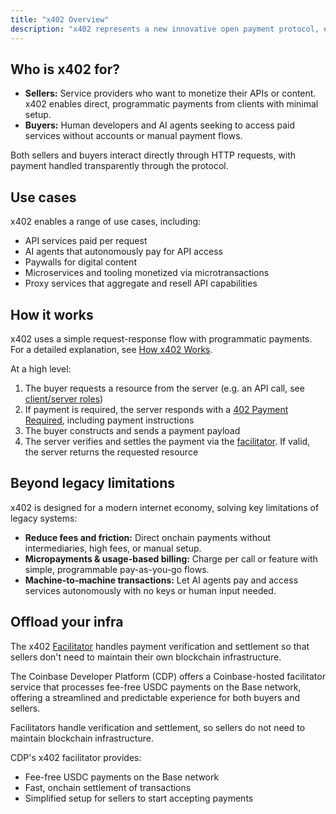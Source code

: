 ```yaml
---
title: "x402 Overview"
description: "x402 represents a new innovative open payment protocol, enabling instant transactions over HTTP. The protocol allows both humans and machine agents to programmatically pay for access without the need for user accounts, sessions, or complex authentication procedures."
---
```


## Who is x402 for?

- **Sellers:** Service providers who want to monetize their APIs or content. x402 enables direct, programmatic payments from clients with minimal setup.
- **Buyers:** Human developers and AI agents seeking to access paid services without accounts or manual payment flows.

Both sellers and buyers interact directly through HTTP requests, with payment handled transparently through the protocol.

## Use cases

x402 enables a range of use cases, including:

- API services paid per request
- AI agents that autonomously pay for API access
- Paywalls for digital content
- Microservices and tooling monetized via microtransactions
- Proxy services that aggregate and resell API capabilities

## How it works

x402 uses a simple request-response flow with programmatic payments. For a detailed explanation, see [How x402 Works](/x402/core-concepts/how-it-works).

At a high level:

1. The buyer requests a resource from the server (e.g. an API call, see [client/server roles](/x402/core-concepts/client-server))
2. If payment is required, the server responds with a [402 Payment Required](/x402/core-concepts/http-402), including payment instructions
3. The buyer constructs and sends a payment payload
4. The server verifies and settles the payment via the [facilitator](/x402/core-concepts/facilitator). If valid, the server returns the requested resource

## Beyond legacy limitations

x402 is designed for a modern internet economy, solving key limitations of legacy systems:

- **Reduce fees and friction:** Direct onchain payments without intermediaries, high fees, or manual setup.
- **Micropayments & usage-based billing:** Charge per call or feature with simple, programmable pay-as-you-go flows.
- **Machine-to-machine transactions:** Let AI agents pay and access services autonomously with no keys or human input needed.

## Offload your infra

The x402 [Facilitator](/x402/core-concepts/facilitator) handles payment verification and settlement so that sellers don't need to maintain their own blockchain infrastructure.

The Coinbase Developer Platform (CDP) offers a Coinbase-hosted facilitator service that processes fee-free USDC payments on the Base network, offering a streamlined and predictable experience for both buyers and sellers.

Facilitators handle verification and settlement, so sellers do not need to maintain blockchain infrastructure.

CDP's x402 facilitator provides:

- Fee-free USDC payments on the Base network
- Fast, onchain settlement of transactions
- Simplified setup for sellers to start accepting payments